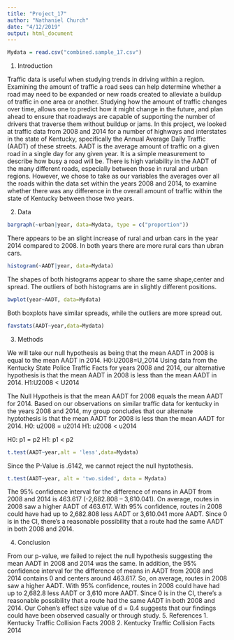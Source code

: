 ```yaml
---
title: "Project_17"
author: "Nathaniel Church"
date: "4/12/2019"
output: html_document
---
```


```r
Mydata = read.csv("combined.sample_17.csv")
```


1. Introduction

Traffic data is useful when studying trends in driving within a region. Examining the amount of traffic a road sees can help determine whether a road may need to be expanded or new roads created to alleviate a buildup of traffic in one area or another. Studying how the amount of traffic changes over time, allows one to predict how it might change in the future, and plan ahead to ensure that roadways are capable of supporting the number of drivers that traverse them without buildup or jams. In this project, we looked at traffic data from 2008 and 2014 for a number of highways and interstates in the state of Kentucky, specifically the Annual Average Daily Traffic (AADT) of these streets. AADT is the average amount of traffic on a given road in a single day for any given year. It is a simple measurement to describe how busy a road will be. There is high variability in the AADT of the many different roads, especially between those in rural and urban regions. However, we chose to take as our variables the averages over all the roads within the data set within the years 2008 and 2014, to examine whether there was any difference in the overall amount of traffic within the state of Kentucky between those two years.

2. Data

```r
bargraph(~urban|year, data=Mydata, type = c("proportion"))
```
There appears to be an slight increase of rural and urban cars in the year 2014 compared to 2008. In both years there are more rural cars than ubran cars.

```r
histogram(~AADT|year, data=Mydata)
```
The shapes of both histograms appear to share the same shape,center and spread. The outliers of both histograms are in slightly different positions.

```r
bwplot(year~AADT, data=Mydata)
```
Both boxplots have similar spreads, while the outliers are more spread out.

```r
favstats(AADT~year,data=Mydata)
```

3. Methods

We will take our null hypothesis as being that the mean AADT in 2008 is equal to the mean AADT in 2014.
H0:U2008=U_2014
Using data from the Kentucky State Police Traffic Facts for years 2008 and 2014, our alternative hypothesis is that the mean AADT in 2008 is less than the mean AADT in 2014.
H1:U2008 < U2014

The Null Hypotheis is that the mean AADT for 2008 equals the mean AADT for 2014. Based on our observations on similar traffic data for kentucky in the years 2008 and 2014, my group concludes that our alternate hyptothesis is that the mean AADT for 2008 is less than the mean AADT for 2014.
H0: u2008 = u2014 H1: u2008 < u2014

H0: p1 = p2 H1: p1 < p2
```r
t.test(AADT~year,alt = 'less',data=Mydata)
```
Since the P-Value is .6142, we cannot reject the null hyptothesis.

```r
t.test(AADT~year, alt = 'two.sided', data = Mydata)
```
The 95% confidence interval for the difference of means in AADT from 2008 and 2014 is 463.617 (-2,682.808 – 3,610.041).
On average, routes in 2008 saw a higher AADT of 463.617. With 95% confidence, routes in 2008 could have had up to 2,682.808 less AADT or 3,610.041 more AADT. Since 0 is in the CI, there’s a reasonable possibility that a route had the same AADT in both 2008 and 2014.

4. Conclusion

From our p-value, we failed to reject the null hypothesis suggesting the mean AADT in 2008 and 2014 was the same. In addition, the 95% confidence interval for the difference of means in AADT from 2008 and 2014 contains 0 and centers around 463.617. So, on average, routes in 2008 saw a higher AADT. With 95% confidence, routes in 2008 could have had up to 2,682.8 less AADT or 3,610 more AADT. Since 0 is in the CI, there’s a reasonable possibility that a route had the same AADT in both 2008 and 2014. Our Cohen’s effect size value of d = 0.4 suggests that our findings could have been observed casually or through study.
5. References
  1. Kentucky Traffic Collision Facts 2008
  2. Kentucky Traffic Collision Facts 2014
